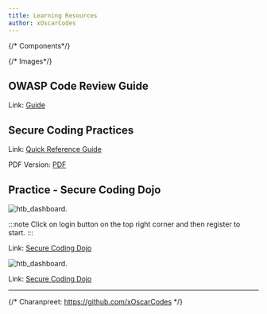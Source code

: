 ```yaml
---
title: Learning Resources
author: xOscarCodes 
---
```


{/* Components*/}

{/* Images*/}


## OWASP Code Review Guide
Link: [Guide](https://owasp.org/www-pdf-archive/OWASP_Code_Review_Guide_v2.pdf)

## Secure Coding Practices
Link: [Quick Reference Guide](https://owasp.org/www-project-secure-coding-practices-quick-reference-guide/stable-en/)

PDF Version: [PDF](https://owasp.org/www-project-secure-coding-practices-quick-reference-guide/assets/docs/OWASP_SCP_Quick_Reference_Guide_v21.pdf)

## Practice - Secure Coding Dojo

<Image src={secure_code_review_dojo} alt="htb_dashboard."/>

:::note
Click on login button on the top right corner and then register to start.
:::

Link: [Secure Coding Dojo](https://securecodingdojo.owasp.org/public/index.html)

<Image src={secure_code_review_dojo_2} alt="htb_dashboard."/>

Link: [Secure Coding Dojo](https://owasp.org/SecureCodingDojo/codereview101/)

---

<Footer />

{/* Charanpreet: https://github.com/xOscarCodes */}